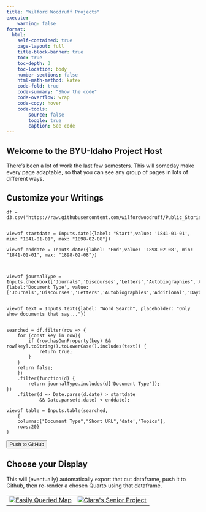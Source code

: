 ```yaml
---
title: "Wilford Woodruff Projects"
execute:
    warning: false
format:
  html:
    self-contained: true
    page-layout: full
    title-block-banner: true
    toc: true
    toc-depth: 3
    toc-location: body
    number-sections: false
    html-math-method: katex
    code-fold: true
    code-summary: "Show the code"
    code-overflow: wrap
    code-copy: hover
    code-tools:
        source: false
        toggle: true
        caption: See code
---    
```


## Welcome to the BYU-Idaho Project Host 

There's been a lot of work the last few semesters. This will someday make every page adaptable, so that you can see any group of pages in lots of different ways.



## Customize your Writings
```ojs
df = d3.csv("https://raw.githubusercontent.com/wilfordwoodruff/Public_Stories/main/code/Stories/Sample%20Subset.csv")


viewof startdate = Inputs.date({label: "Start",value: '1841-01-01', min: "1841-01-01", max: "1898-02-08"})

viewof enddate = Inputs.date({label: "End",value: '1898-02-08', min: "1841-01-01", max: "1898-02-08"})



viewof journalType = Inputs.checkbox(['Journals','Discourses','Letters','Autobiographies','Additional','Daybooks'],{label:'Document Type', value: ['Journals','Discourses','Letters','Autobiographies','Additional','Daybooks']})


viewof text = Inputs.text({label: "Word Search", placeholder: "Only show documents that say..."})


```

<!-- Filters each row for...
1) Word Search- if any column contains that phrase
2) Document Type- if that column contains any of the checks
3) Dates- if it is between the Start and End days
We will add a drop-down list of Topics when it comes
-->
```ojs

searched = df.filter(row => {
    for (const key in row){
        if (row.hasOwnProperty(key) && row[key].toString().toLowerCase().includes(text)) {
            return true;
        }
    }
    return false;
    })
    .filter(function(d) {
        return journalType.includes(d['Document Type']);
})
    .filter(d => Date.parse(d.date) > startdate 
            && Date.parse(d.date) < enddate);

viewof table = Inputs.table(searched, 
    {
    columns:["Document Type","Short URL",'date',"Topics"],
    rows:20}
)
```
<!--
groups = d3.group(df, d => d['Journal Type'])
const searchQuery = text.value.toLowerCase();
const columnValue = row.columnName;
viewof topics = Inputs.select([null].concat(groups),{label: "Topical Search", multiple: true})

import {createCSV} from "@resmartizh/export-functions"

viewof submitButton = Inputs.button("Submit Filters")
makeCSV = {
    submitButton;
    createCSV(searched)
}
-->
<button id="pushButton">Push to GitHub</button>


<!--
## Submit
```ojs
//| eval: false
const fetch = require('fetch')
const button = document.querySelector('#pushButton');
button.on('click', async () => {
  const csvData = searched // Extract your CSV data from the Observable Dataframe
  
  const repo = '<Dr-Iggs>/<Public_Stories>'; // GitHub repository in the format: 'username/repository'
  const path = '<code/Stories>'; // Path to the CSV file within the repository
  const token = '<your-personal-access-token>'; // Your GitHub personal access token

  const url = `https://api.github.com/repos/${repo}/contents/${path}`;

  const response = await fetch(url, {
    method: 'PUT',
    headers: {
      'Authorization': `Bearer ${token}`,
      'Content-Type': 'application/json',
      'Accept': 'application/vnd.github.v3+json'
    },
    body: JSON.stringify({
      message: 'Update CSV file',
      content: btoa(csvData), // Encode the CSV data as base64
      sha: null // Leave it as null to create a new file or specify the sha if updating an existing file
    })
  });

  const result = await response.json();
  console.log(result);
});
```
-->

## Choose your Display
This will (eventually) automatically export that cut dataframe, push it to Github, then re-render a chosen Quarto using that dataframe. 

<table>
  <tr>
    <td><a href="code/Stories/Map Locations by Query.html">
        <img src="code/icons/scalable map2.png" alt="Easily Queried Map" title='Easily Queried Map'>
        </a>
    </td>
    <td><a href="https://clarabrobergseniorproject.netlify.app/posts/final_project/">
        <img src="code/icons/claras2.png" alt="Clara's Senior Project" title="Clara's Senior Project">
        </a>
    </td>
  </tr>
</table>
